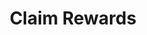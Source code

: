 ---
title: Claim Rewards
slug: /v1/crowdloan/claim
version: '1.0'
section: docs
category: crowdloan
keywords: []
---